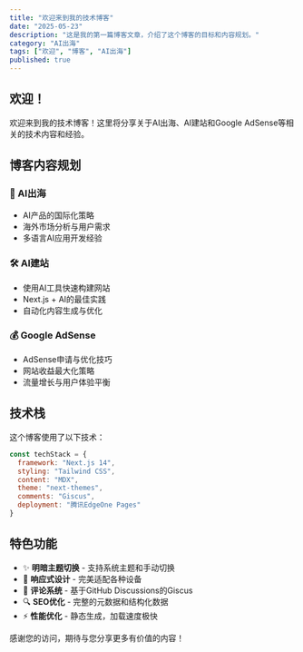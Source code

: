 ```yaml
---
title: "欢迎来到我的技术博客"
date: "2025-05-23"
description: "这是我的第一篇博客文章，介绍了这个博客的目标和内容规划。"
category: "AI出海"
tags: ["欢迎", "博客", "AI出海"]
published: true
---
```


## 欢迎！

欢迎来到我的技术博客！这里将分享关于AI出海、AI建站和Google AdSense等相关的技术内容和经验。

## 博客内容规划

### 🚀 AI出海
- AI产品的国际化策略
- 海外市场分析与用户需求
- 多语言AI应用开发经验

### 🛠️ AI建站
- 使用AI工具快速构建网站
- Next.js + AI的最佳实践
- 自动化内容生成与优化

### 💰 Google AdSense
- AdSense申请与优化技巧
- 网站收益最大化策略
- 流量增长与用户体验平衡

## 技术栈

这个博客使用了以下技术：

```javascript
const techStack = {
  framework: "Next.js 14",
  styling: "Tailwind CSS",
  content: "MDX",
  theme: "next-themes",
  comments: "Giscus",
  deployment: "腾讯EdgeOne Pages"
}
```

## 特色功能

- ✨ **明暗主题切换** - 支持系统主题和手动切换
- 📱 **响应式设计** - 完美适配各种设备
- 💬 **评论系统** - 基于GitHub Discussions的Giscus
- 🔍 **SEO优化** - 完整的元数据和结构化数据
- ⚡ **性能优化** - 静态生成，加载速度极快

感谢您的访问，期待与您分享更多有价值的内容！ 